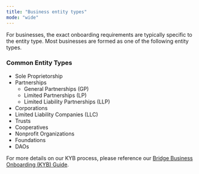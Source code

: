 ```yaml
---
title: "Business entity types"
mode: "wide"
---
```


For businesses, the exact onboarding requirements are typically specific to the entity type. Most businesses are formed as one of the following entity types.

### **Common Entity Types**

- Sole Proprietorship
- Partnerships
  - General Partnerships (GP)
  - Limited Partnerships (LP)
  - Limited Liability Partnerships (LLP)
- Corporations
- Limited Liability Companies (LLC)
- Trusts
- Cooperatives
- Nonprofit Organizations
- Foundations
- DAOs

For more details on our KYB process, please reference our [Bridge Business Onboarding (KYB) Guide](https://docs.google.com/document/d/1UjwaXWHNEs3PTaj2R2l_CLxGApj8Uc8NHlL_WVd6TFY/edit?tab=t.0).
